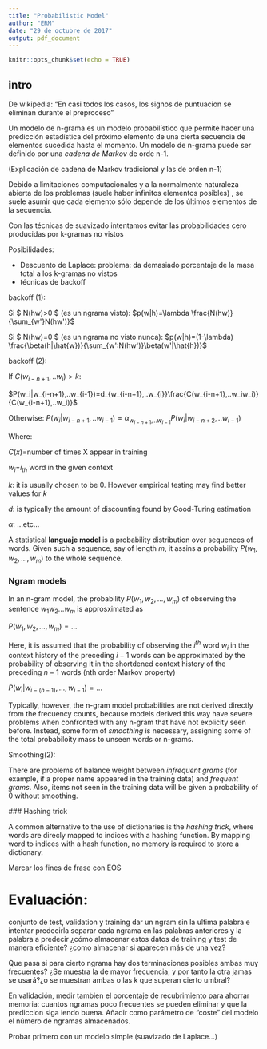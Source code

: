 ```yaml
---
title: "Probabilistic Model"
author: "ERM"
date: "29 de octubre de 2017"
output: pdf_document
---
```


```r
knitr::opts_chunk$set(echo = TRUE)
```

## intro

De wikipedia: 
"En casi todos los casos, los signos de puntuacion se eliminan durante el preproceso"

Un modelo de n-grama es un modelo probabilístico que permite hacer una predicción estadística del próximo elemento de una cierta secuencia de elementos sucedida hasta el momento. Un modelo de n-grama puede ser definido por una *cadena de Markov* de orde n-1.

(Explicación de cadena de Markov tradicional y las de orden n-1)

Debido a limitaciones computacionales y a la normalmente naturaleza abierta de los problemas (suele haber infinitos elementos posibles) , se suele asumir que cada elemento sólo depende de los últimos elementos de la secuencia.


Con las técnicas de suavizado intentamos evitar las probabilidades cero producidas por k-gramas no vistos

Posibilidades:

  - Descuento de Laplace: problema: da demasiado porcentaje de la masa total  a los k-gramas no vistos
  - técnicas de backoff
  
backoff (1): 

Si $ N(hw)>0 $ (es un ngrama visto):
$p(w|h)=\lambda \frac{N(hw)}{\sum_{w'}N(hw')}$


Si $ N(hw)=0 $ (es un ngrama no visto nunca):
$p(w|h)=(1-\lambda) \frac{\beta(h|\hat{w})}{\sum_{w':N(hw')}\beta(w'|\hat{h})}$

backoff (2):

If $C(w_{i-n+1},..w_i) > k$:

$P(w_i|w_{i-n+1},..w_{i-1})=d_{w_{i-n+1},..w_{i}}\frac{C(w_{i-n+1},..w_iw_i)}{C(w_{i-n+1},..w_i)}$ 

Otherwise:
$P(w_i|w_{i-n+1},..w_{i-1})=\alpha_{w_{i-n+1},..w_{i-1}}P(w_i|w_{i-n+2},..w_{i-1})$ 

Where:

$C(x)$=number of times X appear in training

$w_i$=$i_{th}$  word in the given context

$k$: it is usually chosen to be 0. However empirical testing may find better values for $k$

$d$: is  typically the amount of discounting found by Good-Turing estimation

$\alpha$: ...etc...







A statistical **languaje model** is a probability distribution over sequences of words. Given such a sequence, say of length *m*, it assins a probability $P(w_1,w_2,...,w_m)$ to the whole sequence.


### Ngram models

In an n-gram model, the probability $P(w_1,w_2,...,w_m)$  of observing the sentence $w_1w_2...w_m$ is approsximated as 

 $P(w_1,w_2,...,w_m)=...$
 
 Here, it is assumed that the probability of observing the $i^{th}$ word $w_i$ in the context history of the preceding $i-1$  words can be approximated by the probability of observing it in the shortdened context history of the preceding $n-1$ words (nth order Markov property)
 
  $P(w_i|w_{i-(n-1)},...,w_{i-1})=...$
  
  
  Typically, however, the n-gram model probabilities are not derived directly from the frecuency counts, because models derived this way have severe problems when confronted with any n-gram that have not explicity seen before. Instead, some form of *smoothing* is necessary, assigning some of the total probabiloity mass to unseen words or n-grams. 
  
  
  Smoothing(2): 
  
  There are problems of balance weight between *infrequent grams* (for example, if a proper name appeared in the training data) and *frequent grams*. Also, items not seen in the training data will be given a probability of $0$ without smoothing.
  
  
  ### Hashing trick 
  
  A common alternative to the use of dictionaries is the *hashing trick*, where words are direcly mapped to indices with a hashing function. By mapping word to indices with a hash function, no memory is required to store a dictionary.
  
  
  
  

Marcar los fines de frase con EOS





# Evaluación: 

conjunto de test, validation y training
dar un ngram sin la ultima palabra e intentar predecirla
separar cada ngrama en las palabras anteriores y la palabra a predecir
¿cómo almacenar estos datos de training y test de manera eficiente?
¿como almacenar si aparecen más de una vez?

Que pasa si para cierto ngrama hay dos terminaciones posibles ambas muy frecuentes? ¿Se muestra la de mayor frecuencia, y por tanto la otra jamas se usará?¿o se muestran ambas o las k que superan cierto umbral?

En validación, medir tambien el porcentaje de recubrimiento para ahorrar memoria: cuantos ngramas poco frecuentes se pueden eliminar y que la prediccion siga iendo buena. Añadir como parámetro de "coste" del modelo el número de ngramas almacenados.


Probar primero con un modelo simple (suavizado de Laplace...)


